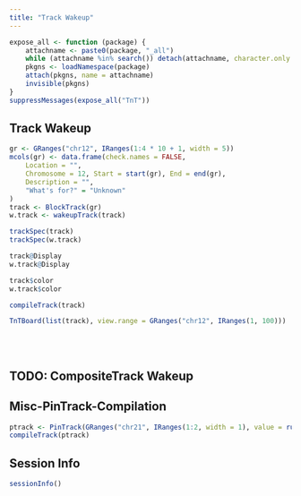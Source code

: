 ```yaml
---
title: "Track Wakeup"
---
```


```r
expose_all <- function (package) {
    attachname <- paste0(package, "_all")
    while (attachname %in% search()) detach(attachname, character.only = TRUE)
    pkgns <- loadNamespace(package)
    attach(pkgns, name = attachname)
    invisible(pkgns)
}
suppressMessages(expose_all("TnT"))
```


## Track Wakeup

```r
gr <- GRanges("chr12", IRanges(1:4 * 10 + 1, width = 5))
mcols(gr) <- data.frame(check.names = FALSE,
    Location = "",
    Chromosome = 12, Start = start(gr), End = end(gr),
    Description = "",
    "What's for?" = "Unknown"
)
track <- BlockTrack(gr)
w.track <- wakeupTrack(track)

trackSpec(track)
trackSpec(w.track)

track@Display
w.track@Display

track$color
w.track$color

compileTrack(track)

TnTBoard(list(track), view.range = GRanges("chr12", IRanges(1, 100)))
```

<br/> <br/>


## TODO: CompositeTrack Wakeup

## Misc-PinTrack-Compilation

```r
ptrack <- PinTrack(GRanges("chr21", IRanges(1:2, width = 1), value = runif(2)))
compileTrack(ptrack)
```

## Session Info

```r
sessionInfo()
```
